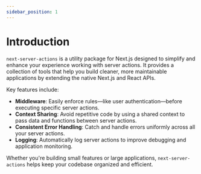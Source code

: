 ```yaml
---
sidebar_position: 1
---
```


# Introduction

`next-server-actions` is a utility package for Next.js designed to simplify and enhance your experience working with server actions. It provides a collection of tools that help you build cleaner, more maintainable applications by extending the native Next.js and React APIs.

Key features include:

- **Middleware**: Easily enforce rules—like user authentication—before executing specific server actions.
- **Context Sharing**: Avoid repetitive code by using a shared context to pass data and functions between server actions.
- **Consistent Error Handling**: Catch and handle errors uniformly across all your server actions.
- **Logging**: Automatically log server actions to improve debugging and application monitoring.

Whether you're building small features or large applications, `next-server-actions` helps keep your codebase organized and efficient.
